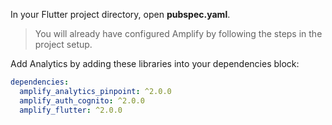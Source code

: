 In your Flutter project directory, open **pubspec.yaml**.

> You will already have configured Amplify by following the steps in the project setup.

Add Analytics by adding these libraries into your dependencies block:

```yaml
dependencies:
  amplify_analytics_pinpoint: ^2.0.0
  amplify_auth_cognito: ^2.0.0
  amplify_flutter: ^2.0.0
```
